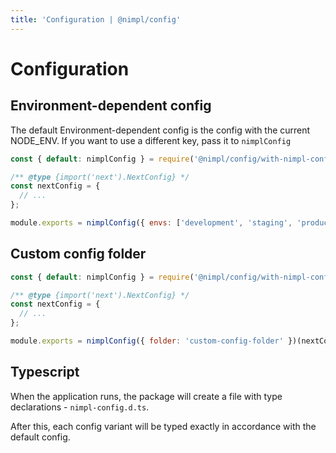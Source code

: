 ```yaml
---
title: 'Configuration | @nimpl/config'
---
```


# Configuration

## Environment-dependent config

The default Environment-dependent config is the config with the current NODE_ENV. If you want to use a different key, pass it to `nimplConfig`

```js filename="next.config.js"
const { default: nimplConfig } = require('@nimpl/config/with-nimpl-config');

/** @type {import('next').NextConfig} */
const nextConfig = {
  // ...
};

module.exports = nimplConfig({ envs: ['development', 'staging', 'production'], targetEnv: process.env.MY_CUSTOM_ENV })(nextConfig);
```

## Custom config folder

```js filename="next.config.js"
const { default: nimplConfig } = require('@nimpl/config/with-nimpl-config');

/** @type {import('next').NextConfig} */
const nextConfig = {
  // ...
};

module.exports = nimplConfig({ folder: 'custom-config-folder' })(nextConfig);
```

## Typescript

When the application runs, the package will create a file with type declarations - `nimpl-config.d.ts`.

After this, each config variant will be typed exactly in accordance with the default config.